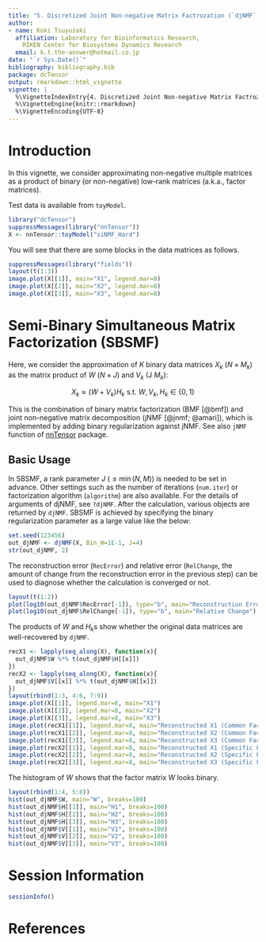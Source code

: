 ```yaml
---
title: "5. Discretized Joint Non-negative Matrix Factrozation (`djNMF`)"
author:
- name: Koki Tsuyuzaki
  affiliation: Laboratory for Bioinformatics Research,
    RIKEN Center for Biosystems Dynamics Research
  email: k.t.the-answer@hotmail.co.jp
date: "`r Sys.Date()`"
bibliography: bibliography.bib
package: dcTensor
output: rmarkdown::html_vignette
vignette: |
  %\VignetteIndexEntry{4. Discretized Joint Non-negative Matrix Factrozation (`djNMF`)}
  %\VignetteEngine{knitr::rmarkdown}
  %\VignetteEncoding{UTF-8}
---
```


# Introduction

In this vignette, we consider approximating non-negative multiple matrices as a product of binary (or non-negative) low-rank matrices (a.k.a., factor matrices).

Test data is available from `toyModel`.

```r
library("dcTensor")
suppressMessages(library("nnTensor"))
X <- nnTensor::toyModel("siNMF_Hard")
```

You will see that there are some blocks in the data matrices as follows.

```r
suppressMessages(library("fields"))
layout(t(1:3))
image.plot(X[[1]], main="X1", legend.mar=8)
image.plot(X[[2]], main="X2", legend.mar=8)
image.plot(X[[3]], main="X3", legend.mar=8)
```

# Semi-Binary Simultaneous Matrix Factorization (SBSMF)

Here, we consider the approximation of $K$ binary data matrices $X_{k}$ ($N \times M_{k}$) as the matrix product of $W$ ($N \times J$) and $V_{k}$ (J \times $M_{k}$):

$$
X_{k} \approx (W + V_{k}) H_{k} \ \mathrm{s.t.}\ W,V_{k},H_{k} \in \{0,1\}
$$

This is the combination of binary matrix factorization (BMF [@bmf]) and joint non-negative matrix decomposition (jNMF [@jnmf; @amari]), which is implemented by adding binary regularization against jNMF. See also `jNMF` function of [nnTensor](https://cran.r-project.org/package=nnTensor) package.

## Basic Usage

In SBSMF, a rank parameter $J$ ($\leq \min(N, M)$) is needed to be set in advance. Other settings such as the number of iterations (`num.iter`) or factorization algorithm (`algorithm`) are also available. For the details of arguments of djNMF, see `?djNMF`. After the calculation, various objects are returned by `djNMF`. SBSMF is achieved by specifying the binary regularization parameter as a large value like the below:

```r
set.seed(123456)
out_djNMF <- djNMF(X, Bin_W=1E-1, J=4)
str(out_djNMF, 2)
```

The reconstruction error (`RecError`) and relative error (`RelChange`, the amount of change from the reconstruction error in the previous step) can be used to diagnose whether the calculation is converged or not.

```r
layout(t(1:2))
plot(log10(out_djNMF$RecError[-1]), type="b", main="Reconstruction Error")
plot(log10(out_djNMF$RelChange[-1]), type="b", main="Relative Change")
```

The products of $W$ and $H_{k}$s show whether the original data matrices are well-recovered by `djNMF`.

```r
recX1 <- lapply(seq_along(X), function(x){
  out_djNMF$W %*% t(out_djNMF$H[[x]])
})
recX2 <- lapply(seq_along(X), function(x){
  out_djNMF$V[[x]] %*% t(out_djNMF$H[[x]])
})
layout(rbind(1:3, 4:6, 7:9))
image.plot(X[[1]], legend.mar=8, main="X1")
image.plot(X[[2]], legend.mar=8, main="X2")
image.plot(X[[3]], legend.mar=8, main="X3")
image.plot(recX1[[1]], legend.mar=8, main="Reconstructed X1 (Common Factor)")
image.plot(recX1[[2]], legend.mar=8, main="Reconstructed X2 (Common Factor)")
image.plot(recX1[[3]], legend.mar=8, main="Reconstructed X3 (Common Factor)")
image.plot(recX2[[1]], legend.mar=8, main="Reconstructed X1 (Specific Factor)")
image.plot(recX2[[2]], legend.mar=8, main="Reconstructed X2 (Specific Factor)")
image.plot(recX2[[3]], legend.mar=8, main="Reconstructed X3 (Specific Factor)")
```

The histogram of $W$ shows that the factor matrix $W$ looks binary.

```r
layout(rbind(1:4, 5:8))
hist(out_djNMF$W, main="W", breaks=100)
hist(out_djNMF$H[[1]], main="H1", breaks=100)
hist(out_djNMF$H[[2]], main="H2", breaks=100)
hist(out_djNMF$H[[3]], main="H3", breaks=100)
hist(out_djNMF$V[[1]], main="V1", breaks=100)
hist(out_djNMF$V[[2]], main="V2", breaks=100)
hist(out_djNMF$V[[3]], main="V3", breaks=100)
```

# Session Information {.unnumbered}

```r
sessionInfo()
```

# References